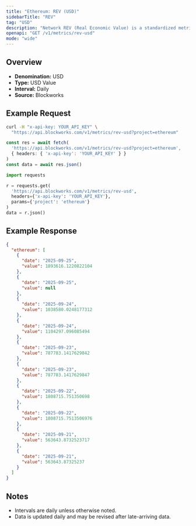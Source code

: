 ```yaml
---
title: "Ethereum: REV (USD)"
sidebarTitle: "REV"
tag: "USD"
description: "Network REV (Real Economic Value) is a standardized metric that tracks blockchain value accrual generated by user activity. REV consists of both in-protocol transaction fees and out-of-protocol tips that users pay for transaction execution, so it measures the monetary demand to transact onchain."
openapi: "GET /v1/metrics/rev-usd"
mode: "wide"
---
```


## Overview

- **Denomination:** USD
- **Type:** USD Value
- **Interval:** Daily
- **Source:** Blockworks

## Example Request

<CodeGroup>

```bash cURL
curl -H "x-api-key: YOUR_API_KEY" \
  "https://api.blockworks.com/v1/metrics/rev-usd?project=ethereum"
```

```typescript TypeScript
const res = await fetch(
  'https://api.blockworks.com/v1/metrics/rev-usd?project=ethereum',
  { headers: { 'x-api-key': 'YOUR_API_KEY' } }
)
const data = await res.json()
```

```python Python
import requests

r = requests.get(
  'https://api.blockworks.com/v1/metrics/rev-usd',
  headers={'x-api-key': 'YOUR_API_KEY'},
  params={'project': 'ethereum'}
)
data = r.json()
```

</CodeGroup>

## Example Response

```json
{
  "ethereum": [
    {
      "date": "2025-09-25",
      "value": 1893616.1220822104
    },
    {
      "date": "2025-09-25",
      "value": null
    },
    {
      "date": "2025-09-24",
      "value": 1038580.0248177312
    },
    {
      "date": "2025-09-24",
      "value": 1104297.096085494
    },
    {
      "date": "2025-09-23",
      "value": 787783.1417629842
    },
    {
      "date": "2025-09-23",
      "value": 787783.1417629847
    },
    {
      "date": "2025-09-22",
      "value": 1808715.751350698
    },
    {
      "date": "2025-09-22",
      "value": 1808715.7513506976
    },
    {
      "date": "2025-09-21",
      "value": 563643.8732523717
    },
    {
      "date": "2025-09-21",
      "value": 563643.87325237
    }
  ]
}
```

## Notes
- Intervals are daily unless otherwise noted.
- Data is updated daily and may be revised after late-arriving data.